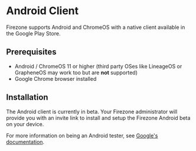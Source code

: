 # Android Client

Firezone supports Android and ChromeOS with a native client available in the
Google Play Store.

## Prerequisites

- Android / ChromeOS 11 or higher (third party OSes like LineageOS or GrapheneOS
  may work too but are **not** supported)
- Google Chrome browser installed

## Installation

The Android client is currently in beta. Your Firezone administrator will
provide you with an invite link to install and setup the Firezone Android beta
on your device.

For more information on being an Android tester, see
[Google's documentation](https://firebase.google.com/docs/app-distribution/get-set-up-as-a-tester?platform=android).
